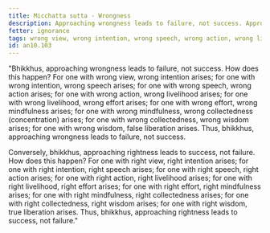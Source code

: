 ```yaml
---
title: Micchatta sutta - Wrongness
description: Approaching wrongness leads to failure, not success. Approaching rightness leads to success, not failure.
fetter: ignorance
tags: wrong view, wrong intention, wrong speech, wrong action, wrong livelihood, wrong effort, wrong mindfulness, wrong collectedness, wrong wisdom, false liberation, right view, right intention, right speech, right action, right livelihood, right effort, right mindfulness, right collectedness, right wisdom, true liberation, an, an10
id: an10.103
---
```


"Bhikkhus, approaching wrongness leads to failure, not success. How does this happen? For one with wrong view, wrong intention arises; for one with wrong intention, wrong speech arises; for one with wrong speech, wrong action arises; for one with wrong action, wrong livelihood arises; for one with wrong livelihood, wrong effort arises; for one with wrong effort, wrong mindfulness arises; for one with wrong mindfulness, wrong collectedness (concentration) arises; for one with wrong collectedness, wrong wisdom arises; for one with wrong wisdom, false liberation arises. Thus, bhikkhus, approaching wrongness leads to failure, not success.

Conversely, bhikkhus, approaching rightness leads to success, not failure. How does this happen? For one with right view, right intention arises; for one with right intention, right speech arises; for one with right speech, right action arises; for one with right action, right livelihood arises; for one with right livelihood, right effort arises; for one with right effort, right mindfulness arises; for one with right mindfulness, right collectedness arises; for one with right collectedness, right wisdom arises; for one with right wisdom, true liberation arises. Thus, bhikkhus, approaching rightness leads to success, not failure."